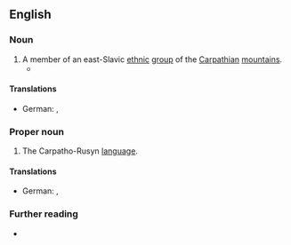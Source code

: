 ==English==

===Noun===
{{en-noun|s|Carpatho-Rusyn}}

# A member of an east-Slavic [[ethnic]] [[group]] of the [[Carpathian]] [[mountain]]s.
#* {{quote-book|en|date=2006-11-08|author=Andrew R. L. Cayton|author2=Richard Sisson|author3=Chris Zacher|title=The American Midwest: An Interpretive Encyclopedia|publisher=Indiana University Press|isbn=9780253003492|page=237
|text=Religion frequently divided East Slavs. By 1924, when the Ukrainians and the Carpatho-Rusyns were given separate Greek Catholic bishops, there were more than 235,000 members of the Ukrainian diocese (headquartered in Philadelphia) and{{nb...}}}}

====Translations====
{{trans-top|ethnic Carpatho-Rusyn}}
* German: {{t|de|Karpatorusine|m}}, {{t|de|Karpatorusinin|f}}
{{trans-bottom}}

===Proper noun===
{{en-proper noun}}

# {{lb|en|uncountable}} The Carpatho-Rusyn [[language]].

====Translations====
{{trans-top|Carpatho-Rusyn (language)}}
* German: {{t+|de|Karpatorusinisch|n}}, {{t|de|[[karpatorusinisch|karpatorusinische]] [[Sprache]]|f}} 
{{trans-bottom}}

===Further reading===
* {{cite book|first=Albrecht |last=Klose |title=Sprachen der Welt = Languages of the World |edition=2 |location=München |publisher=Saur |year=2001 |isbn=978-3-598-11404-5 |page=167 |url=https://www.google.de/books/edition/Languages_of_the_world/LXxiAAAAMAAJ?hl=de&gbpv=1&bsq=Karpatorusinisch}}
